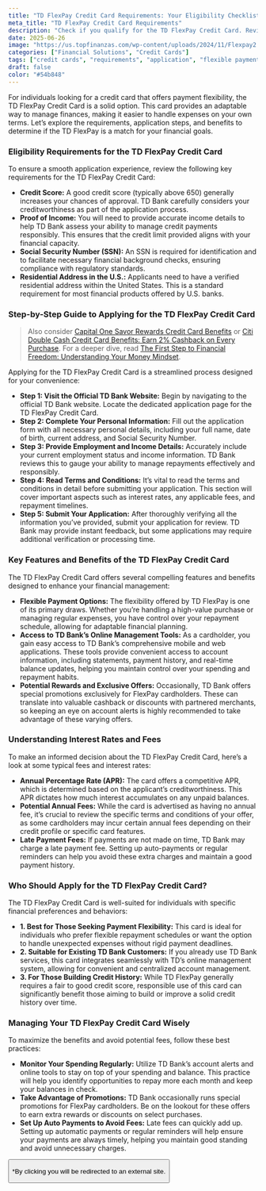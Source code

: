 ```yaml
---
title: "TD FlexPay Credit Card Requirements: Your Eligibility Checklist"
meta_title: "TD FlexPay Credit Card Requirements"
description: "Check if you qualify for the TD FlexPay Credit Card. Review the requirements and application process to unlock financial flexibility and rewards."
date: 2025-06-26
image: "https://us.topfinanzas.com/wp-content/uploads/2024/11/Flexpay2.webp"
categories: ["Financial Solutions", "Credit Cards"]
tags: ["credit cards", "requirements", "application", "flexible payments"]
draft: false
color: "#54b848"
---
```


For individuals looking for a credit card that offers payment flexibility, the TD FlexPay Credit Card is a solid option. This card provides an adaptable way to manage finances, making it easier to handle expenses on your own terms. Let’s explore the requirements, application steps, and benefits to determine if the TD FlexPay is a match for your financial goals.

### Eligibility Requirements for the TD FlexPay Credit Card

To ensure a smooth application experience, review the following key requirements for the TD FlexPay Credit Card:

- **Credit Score:** A good credit score (typically above 650) generally increases your chances of approval. TD Bank carefully considers your creditworthiness as part of the application process.
- **Proof of Income:** You will need to provide accurate income details to help TD Bank assess your ability to manage credit payments responsibly. This ensures that the credit limit provided aligns with your financial capacity.
- **Social Security Number (SSN):** An SSN is required for identification and to facilitate necessary financial background checks, ensuring compliance with regulatory standards.
- **Residential Address in the U.S.:** Applicants need to have a verified residential address within the United States. This is a standard requirement for most financial products offered by U.S. banks.

### Step-by-Step Guide to Applying for the TD FlexPay Credit Card


> Also consider [Capital One Savor Rewards Credit Card Benefits](/financial-solutions/capital-one-savor-rewards-credit-card-benefits) or [Citi Double Cash Credit Card Benefits: Earn 2% Cashback on Every Purchase](/financial-solutions/citi-double-cash-credit-card-benefits). For a deeper dive, read [The First Step to Financial Freedom: Understanding Your Money Mindset](/personal-finance/the-first-step-to-financial-freedom-understanding-your-money-mindset).


Applying for the TD FlexPay Credit Card is a streamlined process designed for your convenience:

- **Step 1: Visit the Official TD Bank Website:** Begin by navigating to the official TD Bank website. Locate the dedicated application page for the TD FlexPay Credit Card.
- **Step 2: Complete Your Personal Information:** Fill out the application form with all necessary personal details, including your full name, date of birth, current address, and Social Security Number.
- **Step 3: Provide Employment and Income Details:** Accurately include your current employment status and income information. TD Bank reviews this to gauge your ability to manage repayments effectively and responsibly.
- **Step 4: Read Terms and Conditions:** It’s vital to read the terms and conditions in detail before submitting your application. This section will cover important aspects such as interest rates, any applicable fees, and repayment timelines.
- **Step 5: Submit Your Application:** After thoroughly verifying all the information you’ve provided, submit your application for review. TD Bank may provide instant feedback, but some applications may require additional verification or processing time.

### Key Features and Benefits of the TD FlexPay Credit Card

The TD FlexPay Credit Card offers several compelling features and benefits designed to enhance your financial management:

- **Flexible Payment Options:** The flexibility offered by TD FlexPay is one of its primary draws. Whether you’re handling a high-value purchase or managing regular expenses, you have control over your repayment schedule, allowing for adaptable financial planning.
- **Access to TD Bank’s Online Management Tools:** As a cardholder, you gain easy access to TD Bank’s comprehensive mobile and web applications. These tools provide convenient access to account information, including statements, payment history, and real-time balance updates, helping you maintain control over your spending and repayment habits.
- **Potential Rewards and Exclusive Offers:** Occasionally, TD Bank offers special promotions exclusively for FlexPay cardholders. These can translate into valuable cashback or discounts with partnered merchants, so keeping an eye on account alerts is highly recommended to take advantage of these varying offers.

### Understanding Interest Rates and Fees

To make an informed decision about the TD FlexPay Credit Card, here’s a look at some typical fees and interest rates:

- **Annual Percentage Rate (APR):** The card offers a competitive APR, which is determined based on the applicant’s creditworthiness. This APR dictates how much interest accumulates on any unpaid balances.
- **Potential Annual Fees:** While the card is advertised as having no annual fee, it’s crucial to review the specific terms and conditions of your offer, as some cardholders may incur certain annual fees depending on their credit profile or specific card features.
- **Late Payment Fees:** If payments are not made on time, TD Bank may charge a late payment fee. Setting up auto-payments or regular reminders can help you avoid these extra charges and maintain a good payment history.

### Who Should Apply for the TD FlexPay Credit Card?

The TD FlexPay Credit Card is well-suited for individuals with specific financial preferences and behaviors:

- **1. Best for Those Seeking Payment Flexibility:** This card is ideal for individuals who prefer flexible repayment schedules or want the option to handle unexpected expenses without rigid payment deadlines.
- **2. Suitable for Existing TD Bank Customers:** If you already use TD Bank services, this card integrates seamlessly with TD’s online management system, allowing for convenient and centralized account management.
- **3. For Those Building Credit History:** While TD FlexPay generally requires a fair to good credit score, responsible use of this card can significantly benefit those aiming to build or improve a solid credit history over time.



<AdZone id="us_budgetbeepro_4" />

### Managing Your TD FlexPay Credit Card Wisely

To maximize the benefits and avoid potential fees, follow these best practices:

- **Monitor Your Spending Regularly:** Utilize TD Bank’s account alerts and online tools to stay on top of your spending and balance. This practice will help you identify opportunities to repay more each month and keep your balances in check.
- **Take Advantage of Promotions:** TD Bank occasionally runs special promotions for FlexPay cardholders. Be on the lookout for these offers to earn extra rewards or discounts on select purchases.
- **Set Up Auto Payments to Avoid Fees:** Late fees can quickly add up. Setting up automatic payments or regular reminders will help ensure your payments are always timely, helping you maintain good standing and avoid unnecessary charges.

<Button
  label="Apply on Official Site"
  link="https://www.td.com/us/en/personal-banking/credit-cards/flex-pay"
/>

<p class="text-sm mt-2">
  *By clicking you will be redirected to an external site.
</p>
